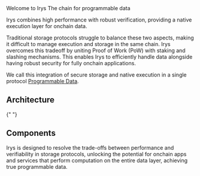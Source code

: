 
<div className="mt-7">
	<Heading level={1} className="">
		Welcome to Irys
	</Heading>
	The chain for programmable data
</div>

Irys combines high performance with robust verification, providing a native execution layer for onchain data.

Traditional storage protocols struggle to balance these two aspects, making it difficult to manage execution and storage in the same chain. Irys overcomes this tradeoff by uniting Proof of Work (PoW) with staking and slashing mechanisms. This enables Irys to efficiently handle data alongside having robust security for fully onchain applications.

We call this integration of secure storage and native execution in a single protocol [Programmable Data](/overview/programmable-data).

## Architecture

<ArchitectureBento />{" "}

## Components

Irys is designed to resolve the trade-offs between performance and verifiability in storage protocols, unlocking the potential for onchain apps and services that perform computation on the entire data layer, achieving true programmable data.

<ComponentBento />
